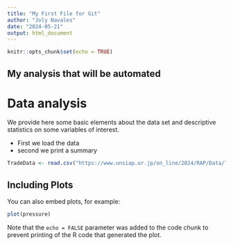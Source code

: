 ```yaml
---
title: "My First File for Git"
author: "Joly Navales"
date: "2024-05-21"
output: html_document
---
```


```r
knitr::opts_chunk$set(echo = TRUE)
```

## My analysis that will be automated

# Data analysis
We provide here some basic elements about the data set and descriptive statistics on some variables of interest.  

* First we load the data
* second we print a summary

```r
TradeData <- read.csv("https://www.unsiap.or.jp/on_line/2024/RAP/Data/TradeData.csv")
```
## Including Plots

You can also embed plots, for example:

```r
plot(pressure)
```

Note that the `echo = FALSE` parameter was added to the code chunk to prevent printing of the R code that generated the plot.
